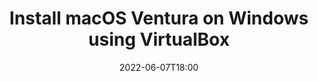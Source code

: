 ---
title: Install macOS Ventura on Windows using VirtualBox
authors:
  - comp-labs
  - rudra-sen
tags: ["macOS Ventura", "VirtualBox", "Windows"]
description: Guide on Installing macOS Ventura on Windows using VirtualBox
image: "/img/blog/16.jpg"
hide_table_of_contents: false
slug: posts/install-macos-ventura-on-windows-using-virtualbox
date: 2022-06-07T18:00
---